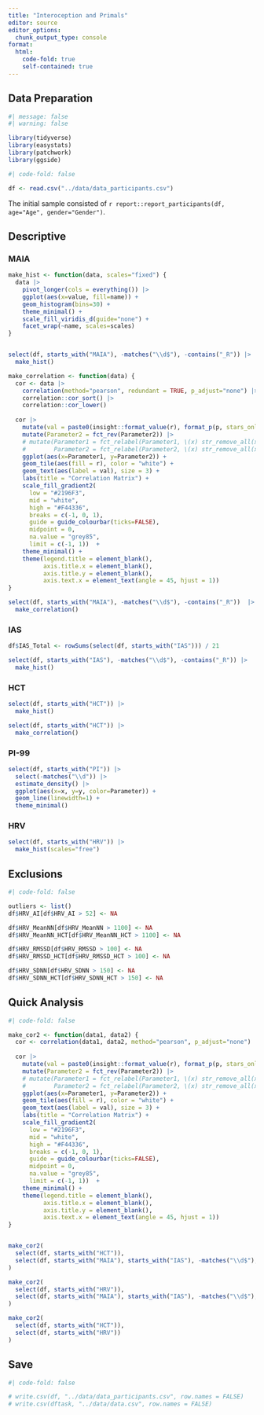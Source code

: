 ```yaml
---
title: "Interoception and Primals"
editor: source
editor_options: 
  chunk_output_type: console
format:
  html:
    code-fold: true
    self-contained: true
---
```


## Data Preparation

```r
#| message: false
#| warning: false

library(tidyverse)
library(easystats)
library(patchwork)
library(ggside)
```


```r
#| code-fold: false

df <- read.csv("../data/data_participants.csv") 
```

The initial sample consisted of `r report::report_participants(df, age="Age", gender="Gender")`.

## Descriptive 

::: {.panel-tabset}

### MAIA

```r
make_hist <- function(data, scales="fixed") {
  data |> 
    pivot_longer(cols = everything()) |>
    ggplot(aes(x=value, fill=name)) +
    geom_histogram(bins=30) +
    theme_minimal() +
    scale_fill_viridis_d(guide="none") +
    facet_wrap(~name, scales=scales)
}


select(df, starts_with("MAIA"), -matches("\\d$"), -contains("_R")) |> 
  make_hist() 
```

```r
make_correlation <- function(data) {
  cor <- data |> 
    correlation(method="pearson", redundant = TRUE, p_adjust="none") |> 
    correlation::cor_sort() |> 
    correlation::cor_lower() 
  
  cor |> 
    mutate(val = paste0(insight::format_value(r), format_p(p, stars_only=TRUE))) |>
    mutate(Parameter2 = fct_rev(Parameter2)) |>
    # mutate(Parameter1 = fct_relabel(Parameter1, \(x) str_remove_all(x, "Feedback_")),
    #        Parameter2 = fct_relabel(Parameter2, \(x) str_remove_all(x, "Feedback_"))) |>
    ggplot(aes(x=Parameter1, y=Parameter2)) +
    geom_tile(aes(fill = r), color = "white") +
    geom_text(aes(label = val), size = 3) +
    labs(title = "Correlation Matrix") +
    scale_fill_gradient2(
      low = "#2196F3",
      mid = "white",
      high = "#F44336",
      breaks = c(-1, 0, 1),
      guide = guide_colourbar(ticks=FALSE),
      midpoint = 0,
      na.value = "grey85",
      limit = c(-1, 1))  + 
    theme_minimal() +
    theme(legend.title = element_blank(),
          axis.title.x = element_blank(),
          axis.title.y = element_blank(),
          axis.text.x = element_text(angle = 45, hjust = 1))
} 

select(df, starts_with("MAIA"), -matches("\\d$"), -contains("_R"))  |> 
  make_correlation()
```


### IAS

```r
df$IAS_Total <- rowSums(select(df, starts_with("IAS"))) / 21

select(df, starts_with("IAS"), -matches("\\d$"), -contains("_R")) |> 
  make_hist() 
```

### HCT

```r
select(df, starts_with("HCT")) |> 
  make_hist() 
```

```r
select(df, starts_with("HCT")) |> 
  make_correlation() 
```

### PI-99

```r
select(df, starts_with("PI")) |> 
  select(-matches("\\d")) |>
  estimate_density() |> 
  ggplot(aes(x=x, y=y, color=Parameter)) +
  geom_line(linewidth=1) +
  theme_minimal()
```


### HRV

```r
select(df, starts_with("HRV")) |> 
  make_hist(scales="free") 
```


:::


## Exclusions


```r
#| code-fold: false

outliers <- list()
df$HRV_AI[df$HRV_AI > 52] <- NA

df$HRV_MeanNN[df$HRV_MeanNN > 1100] <- NA
df$HRV_MeanNN_HCT[df$HRV_MeanNN_HCT > 1100] <- NA

df$HRV_RMSSD[df$HRV_RMSSD > 100] <- NA
df$HRV_RMSSD_HCT[df$HRV_RMSSD_HCT > 100] <- NA

df$HRV_SDNN[df$HRV_SDNN > 150] <- NA
df$HRV_SDNN_HCT[df$HRV_SDNN_HCT > 150] <- NA
```


## Quick Analysis


```r
#| code-fold: false

make_cor2 <- function(data1, data2) {
  cor <- correlation(data1, data2, method="pearson", p_adjust="none") 
  
  cor |> 
    mutate(val = paste0(insight::format_value(r), format_p(p, stars_only=TRUE))) |>
    mutate(Parameter2 = fct_rev(Parameter2)) |>
    # mutate(Parameter1 = fct_relabel(Parameter1, \(x) str_remove_all(x, "Feedback_")),
    #        Parameter2 = fct_relabel(Parameter2, \(x) str_remove_all(x, "Feedback_"))) |>
    ggplot(aes(x=Parameter1, y=Parameter2)) +
    geom_tile(aes(fill = r), color = "white") +
    geom_text(aes(label = val), size = 3) +
    labs(title = "Correlation Matrix") +
    scale_fill_gradient2(
      low = "#2196F3",
      mid = "white",
      high = "#F44336",
      breaks = c(-1, 0, 1),
      guide = guide_colourbar(ticks=FALSE),
      midpoint = 0,
      na.value = "grey85",
      limit = c(-1, 1))  + 
    theme_minimal() +
    theme(legend.title = element_blank(),
          axis.title.x = element_blank(),
          axis.title.y = element_blank(),
          axis.text.x = element_text(angle = 45, hjust = 1))
}


make_cor2(
  select(df, starts_with("HCT")),
  select(df, starts_with("MAIA"), starts_with("IAS"), -matches("\\d$"), -contains("_R"))
)

make_cor2(
  select(df, starts_with("HRV")),
  select(df, starts_with("MAIA"), starts_with("IAS"), -matches("\\d$"), -contains("_R"))
)

make_cor2(
  select(df, starts_with("HCT")),
  select(df, starts_with("HRV"))
)
```

## Save 

```r
#| code-fold: false

# write.csv(df, "../data/data_participants.csv", row.names = FALSE)
# write.csv(dftask, "../data/data.csv", row.names = FALSE)
```


